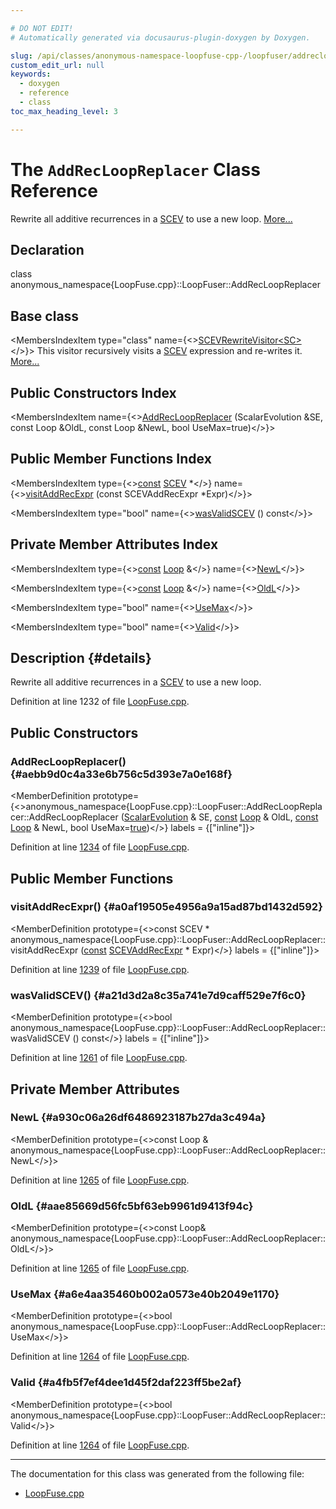```yaml
---

# DO NOT EDIT!
# Automatically generated via docusaurus-plugin-doxygen by Doxygen.

slug: /api/classes/anonymous-namespace-loopfuse-cpp-/loopfuser/addrecloopreplacer
custom_edit_url: null
keywords:
  - doxygen
  - reference
  - class
toc_max_heading_level: 3

---
```





# The `AddRecLoopReplacer` Class Reference

<DoxygenPage pluginConfig={pluginConfig}>

Rewrite all additive recurrences in a <a href="/docs/api/classes/llvm/scev">SCEV</a> to use a new loop. <a href="#details">More...</a>

## Declaration

<CodeBlock>class anonymous_namespace{LoopFuse.cpp}::LoopFuser::AddRecLoopReplacer</CodeBlock>

## Base class

<MembersIndex>

<MembersIndexItem
  type="class"
  name={<><a href="/docs/api/classes/llvm/scevrewritevisitor">SCEVRewriteVisitor&lt;SC&gt;</a></>}>
This visitor recursively visits a <a href="/docs/api/classes/llvm/scev">SCEV</a> expression and re-writes it. <a href="/docs/api/classes/llvm/scevrewritevisitor/#details">More...</a>
</MembersIndexItem>

</MembersIndex>

## Public Constructors Index

<MembersIndex>

<MembersIndexItem
  name={<><a href="#aebb9d0c4a33e6b756c5d393e7a0e168f">AddRecLoopReplacer</a> (ScalarEvolution &amp;SE, const Loop &amp;OldL, const Loop &amp;NewL, bool UseMax=true)</>}>
</MembersIndexItem>

</MembersIndex>

## Public Member Functions Index

<MembersIndex>

<MembersIndexItem
  type={<><a href="/docs/api/files/lib/lib/target/lib/target/aarch64/aarch64promoteconstant-cpp/#a90f8350fecae261c25be85d38b451bff">const</a> <a href="/docs/api/classes/llvm/scev">SCEV</a> &#42;</>}
  name={<><a href="#a0af19505e4956a9a15ad87bd1432d592">visitAddRecExpr</a> (const SCEVAddRecExpr &#42;Expr)</>}>
</MembersIndexItem>

<MembersIndexItem
  type="bool"
  name={<><a href="#a21d3d2a8c35a741e7d9caff529e7f6c0">wasValidSCEV</a> () const</>}>
</MembersIndexItem>

</MembersIndex>

## Private Member Attributes Index

<MembersIndex>

<MembersIndexItem
  type={<><a href="/docs/api/files/lib/lib/target/lib/target/aarch64/aarch64promoteconstant-cpp/#a90f8350fecae261c25be85d38b451bff">const</a> <a href="/docs/api/classes/llvm/loop">Loop</a> &amp;</>}
  name={<><a href="#a930c06a26df6486923187b27da3c494a">NewL</a></>}>
</MembersIndexItem>

<MembersIndexItem
  type={<><a href="/docs/api/files/lib/lib/target/lib/target/aarch64/aarch64promoteconstant-cpp/#a90f8350fecae261c25be85d38b451bff">const</a> <a href="/docs/api/classes/llvm/loop">Loop</a> &amp;</>}
  name={<><a href="#aae85669d56fc5bf63eb9961d9413f94c">OldL</a></>}>
</MembersIndexItem>

<MembersIndexItem
  type="bool"
  name={<><a href="#a6e4aa35460b002a0573e40b2049e1170">UseMax</a></>}>
</MembersIndexItem>

<MembersIndexItem
  type="bool"
  name={<><a href="#a4fb5f7ef4dee1d45f2daf223ff5be2af">Valid</a></>}>
</MembersIndexItem>

</MembersIndex>

## Description {#details}

Rewrite all additive recurrences in a <a href="/docs/api/classes/llvm/scev">SCEV</a> to use a new loop.

Definition at line 1232 of file <a href="/docs/api/files/lib/lib/transforms/lib/transforms/scalar/loopfuse-cpp">LoopFuse.cpp</a>.

<SectionDefinition>

## Public Constructors

### AddRecLoopReplacer() {#aebb9d0c4a33e6b756c5d393e7a0e168f}

<MemberDefinition
  prototype={<>anonymous&#95;namespace&#123;LoopFuse.cpp&#125;::LoopFuser::AddRecLoopReplacer::AddRecLoopReplacer (<a href="/docs/api/classes/llvm/scalarevolution">ScalarEvolution</a> &amp; SE, <a href="/docs/api/files/lib/lib/target/lib/target/aarch64/aarch64promoteconstant-cpp/#a90f8350fecae261c25be85d38b451bff">const</a> <a href="/docs/api/classes/llvm/loop">Loop</a> &amp; OldL, <a href="/docs/api/files/lib/lib/target/lib/target/aarch64/aarch64promoteconstant-cpp/#a90f8350fecae261c25be85d38b451bff">const</a> <a href="/docs/api/classes/llvm/loop">Loop</a> &amp; NewL, bool UseMax=<a href="/docs/api/files/lib/lib/analysis/basicaliasanalysis-cpp/#af6d5cafbdfc5313e65d990120021a3ec">true</a>)</>}
  labels = {["inline"]}>

Definition at line <a href="/docs/api/files/lib/lib/transforms/lib/transforms/scalar/loopfuse-cpp/#l01234">1234</a> of file <a href="/docs/api/files/lib/lib/transforms/lib/transforms/scalar/loopfuse-cpp">LoopFuse.cpp</a>.
</MemberDefinition>

</SectionDefinition>

<SectionDefinition>

## Public Member Functions

### visitAddRecExpr() {#a0af19505e4956a9a15ad87bd1432d592}

<MemberDefinition
  prototype={<>const SCEV &#42; anonymous&#95;namespace&#123;LoopFuse.cpp&#125;::LoopFuser::AddRecLoopReplacer::visitAddRecExpr (<a href="/docs/api/files/lib/lib/target/lib/target/aarch64/aarch64promoteconstant-cpp/#a90f8350fecae261c25be85d38b451bff">const</a> <a href="/docs/api/classes/llvm/scevaddrecexpr">SCEVAddRecExpr</a> &#42; Expr)</>}
  labels = {["inline"]}>

Definition at line <a href="/docs/api/files/lib/lib/transforms/lib/transforms/scalar/loopfuse-cpp/#l01239">1239</a> of file <a href="/docs/api/files/lib/lib/transforms/lib/transforms/scalar/loopfuse-cpp">LoopFuse.cpp</a>.
</MemberDefinition>

### wasValidSCEV() {#a21d3d2a8c35a741e7d9caff529e7f6c0}

<MemberDefinition
  prototype={<>bool anonymous&#95;namespace&#123;LoopFuse.cpp&#125;::LoopFuser::AddRecLoopReplacer::wasValidSCEV () const</>}
  labels = {["inline"]}>

Definition at line <a href="/docs/api/files/lib/lib/transforms/lib/transforms/scalar/loopfuse-cpp/#l01261">1261</a> of file <a href="/docs/api/files/lib/lib/transforms/lib/transforms/scalar/loopfuse-cpp">LoopFuse.cpp</a>.
</MemberDefinition>

</SectionDefinition>

<SectionDefinition>

## Private Member Attributes

### NewL {#a930c06a26df6486923187b27da3c494a}

<MemberDefinition
  prototype={<>const Loop &amp; anonymous&#95;namespace&#123;LoopFuse.cpp&#125;::LoopFuser::AddRecLoopReplacer::NewL</>}>

Definition at line <a href="/docs/api/files/lib/lib/transforms/lib/transforms/scalar/loopfuse-cpp/#l01265">1265</a> of file <a href="/docs/api/files/lib/lib/transforms/lib/transforms/scalar/loopfuse-cpp">LoopFuse.cpp</a>.
</MemberDefinition>

### OldL {#aae85669d56fc5bf63eb9961d9413f94c}

<MemberDefinition
  prototype={<>const Loop&amp; anonymous&#95;namespace&#123;LoopFuse.cpp&#125;::LoopFuser::AddRecLoopReplacer::OldL</>}>

Definition at line <a href="/docs/api/files/lib/lib/transforms/lib/transforms/scalar/loopfuse-cpp/#l01265">1265</a> of file <a href="/docs/api/files/lib/lib/transforms/lib/transforms/scalar/loopfuse-cpp">LoopFuse.cpp</a>.
</MemberDefinition>

### UseMax {#a6e4aa35460b002a0573e40b2049e1170}

<MemberDefinition
  prototype={<>bool anonymous&#95;namespace&#123;LoopFuse.cpp&#125;::LoopFuser::AddRecLoopReplacer::UseMax</>}>

Definition at line <a href="/docs/api/files/lib/lib/transforms/lib/transforms/scalar/loopfuse-cpp/#l01264">1264</a> of file <a href="/docs/api/files/lib/lib/transforms/lib/transforms/scalar/loopfuse-cpp">LoopFuse.cpp</a>.
</MemberDefinition>

### Valid {#a4fb5f7ef4dee1d45f2daf223ff5be2af}

<MemberDefinition
  prototype={<>bool anonymous&#95;namespace&#123;LoopFuse.cpp&#125;::LoopFuser::AddRecLoopReplacer::Valid</>}>

Definition at line <a href="/docs/api/files/lib/lib/transforms/lib/transforms/scalar/loopfuse-cpp/#l01264">1264</a> of file <a href="/docs/api/files/lib/lib/transforms/lib/transforms/scalar/loopfuse-cpp">LoopFuse.cpp</a>.
</MemberDefinition>

</SectionDefinition>

<hr/>

The documentation for this class was generated from the following file:

<ul>
<li><a href="/docs/api/files/lib/lib/transforms/lib/transforms/scalar/loopfuse-cpp">LoopFuse.cpp</a></li>
</ul>

</DoxygenPage>
